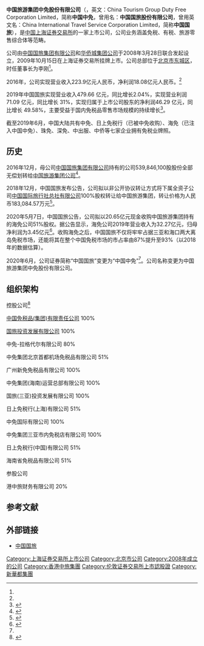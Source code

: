 {{Infobox Company 
| company_name     = 中国旅游集团中免股份有限公司
| company_name_en  = China Tourism Group Duty Free Corporation Limited
| company_logo     = 
| company_type     = [[上市公司|上市公司]]
| traded_as        = {{sse|601888}}
| foundation       = 2008年3月28日
| location         = {{PRC}}[[北京市|北京市]][[东城区|东城区]]东直门外小街甲2号A座8层
| key_people       = [[董事长|董事长]]：[[彭辉|彭辉]]
| industry         = [[旅游业|旅游业]][[零售业|零售业]]
| products         = 
| revenue          = 526.1亿元人民币（2020年）<ref name=nb>{{cite web |title=中国旅游集团中免股份有限公司 2020年度业绩快报公告 |url=http://news.10jqka.com.cn/field/sn/20210130/28674423.shtml?ts=3&qs=3 |publisher=中国旅游集团中免股份有限公司 董事会 |access-date=2021-04-17 |archive-date=2021-04-17 |archive-url=https://web.archive.org/web/20210417130206/http://news.10jqka.com.cn/field/sn/20210130/28674423.shtml?ts=3&qs=3 |dead-url=no }}</ref>
| operating_income = 
| net_income       = 96.93亿元人民币（2020年）<ref name=nb/>
| num_employees    = 10780人<ref name=gszl>{{cite web|url=http://stockpage.10jqka.com.cn/601888/company/|title=中国国旅601888—公司资料|publisher=同花顺财经|accessdate=2017-12-13|archive-date=2020-11-05|archive-url=https://web.archive.org/web/20201105094308/http://stockpage.10jqka.com.cn/601888/company/|dead-url=no}}</ref>
| parent           = [[中国旅游集团有限公司|中国旅游集团公司]]53.30%<ref name=gszl/>
| divisions        = 
| subsid           = 
| homepage         = [http://www.ctgdutyfree.com.cn/ 中国中免]
| footnotes        = 
}}

'''中国旅游集团中免股份有限公司'''（{{sse|601888}}，英文：China Tourism Group Duty Free Corporation Limited，简称'''中国中免'''，曾用名：'''中国国旅股份有限公司'''，曾用英文名：China International Travel Service Corporation Limited，简称'''中国国旅'''），是[[中国|中国]][[上海证券交易所|上海证券交易所]]的一家上市公司，公司业务涵盖免税、有税、旅游零售综合体等范畴。

公司由[[中国国旅集团有限公司|中国国旅集团有限公司]]和[[华侨城集团公司|华侨城集团公司]]于2008年3月28日联合发起设立，2009年10月15日在上海证券交易所挂牌上市。公司总部位于[[北京市|北京市]][[东城区|东城区]]，时任董事长为李刚<ref name=gszl/>。

2016年，公司实现营业收入223.9亿元人民币，净利润18.08亿元人民币。<ref name=nb/>

2019年中国国旅实现营业收入479.66 亿元，同比增长2.04%，实现营业利润 71.09 亿元，同比增长 31%，实现归属于上市公司股东的净利润46.29 亿元，同比增长 49.58%，主要受益于国内免税品零售市场规模的持续增长<ref name=gsz>{{cite news |title=免税牌照太热！中国国旅更名“中国中免” |url=http://www.xinhuanet.com/fortune/2020-06/19/c_1126134206.htm |work=证券时报 |accessdate=2021-04-17 |archive-date=2021-04-18 |archive-url=https://web.archive.org/web/20210418235944/http://www.xinhuanet.com/fortune/2020-06/19/c_1126134206.htm |dead-url=no }}</ref>。

截至2019年6月，中国大陆共有中免、日上免税行（已被中免收购）、海免（已注入中国中免）、珠免、深免、中出服、中侨等七家企业拥有免税业牌照。

== 历史 ==
2016年12月，母公司[[中国国旅集团有限公司|中国国旅集团有限公司]]持有的公司539,846,100股股份全部无偿划转给[[中国旅游集团公司|中国旅游集团公司]]<ref>{{cite web |title=中国国旅股份有限公司2016年年度报告 P59 |url=http://www.ctgdutyfree.com.cn/Upfiles/2016122914350104.pdf |publisher=中国国旅 |access-date=2021-04-17 |archive-date=2021-04-17 |archive-url=https://web.archive.org/web/20210417130205/http://www.ctgdutyfree.com.cn/Upfiles/2016122914350104.pdf |dead-url=no }}</ref>。

2018年12月，中国国旅发布公告，公司拟以非公开协议转让方式将下属全资子公司[[中国国际旅行社总社有限公司|中国国际旅行社总社有限公司]]100%股权转让给中国旅游集团，转让价格为人民币183,084.57万元<ref>{{cite web |title=中国国旅转让子公司股权涉及的关联交易暨所持募投项目转让的公告 |url=http://vip.stock.finance.sina.com.cn/corp/view/vCB_AllBulletinDetail.php?stockid=601888&id=4948572 |access-date=2021-04-17 |archive-date=2021-04-19 |archive-url=https://web.archive.org/web/20210419005321/http://vip.stock.finance.sina.com.cn/corp/view/vCB_AllBulletinDetail.php?stockid=601888&id=4948572 |dead-url=no }}</ref>。

2020年5月7日，中国国旅公告，公司拟以20.65亿元现金收购中国旅游集团持有的海免公司51%股权。据公告显示，海免公司2019年营业收入为32.27亿元，归母净利润为3.45亿元<ref>{{cite news |title=免税牌照太热！中国国旅更名“中国中免” |url=http://www.xinhuanet.com/fortune/2020-06/19/c_1126134206.htm |work=证券时报 |accessdate=2021-04-17 |archive-date=2021-04-18 |archive-url=https://web.archive.org/web/20210418235944/http://www.xinhuanet.com/fortune/2020-06/19/c_1126134206.htm |dead-url=no }}</ref>。收购海免之后，中国国旅不仅将牢牢占据三亚和海口两大离岛免税市场，还能将其在整个中国免税市场的市占率由87%提升至93%（以2018年的数据估算）。

2020年6月，公司证券简称“中国国旅”变更为“中国中免”<ref name=gsz/>。公司名称变更为中国旅游集团中免股份有限公司。

== 组织架构 ==
控股公司<ref>{{cite web |title=参股控股公司 |url=http://stockpage.10jqka.com.cn/601888/company/#share |publisher=同花顺财经 |access-date=2017-12-13 |archive-date=2020-11-05 |archive-url=https://web.archive.org/web/20201105094308/http://stockpage.10jqka.com.cn/601888/company/#share |dead-url=no }}</ref>

[[中免集团|中国免税品(集团)有限责任公司]] 100%

[[国旅投资发展有限公司|国旅投资发展有限公司]] 100%

中免-拉格代尔有限公司 80%

中免集团北京首都机场免税品有限公司 51%

广州新免免税品有限公司 100%

中免集团(海南)运营总部有限公司 100%

国旅(三亚)投资发展有限公司 100%

日上免税行(上海)有限公司 51%

中免国际有限公司 100%

中免集团三亚市内免税店有限公司 100%

日上免税行(中国)有限公司 51%

海南省免税品有限公司 51%

参股公司

港中旅财务有限公司 20%

== 参考文献 ==
{{reflist}}

== 外部链接 ==
* [http://www.citsgroup.net/ 中国国旅]{{Wayback|url=http://www.citsgroup.net/ |date=20200612143248 }}

{{SSE 50}}
{{CSI-300}}
{{Hang Seng China 50 Index}}
[[Category:上海证券交易所上市公司|Category:上海证券交易所上市公司]]
[[Category:北京市公司|Category:北京市公司]]
[[Category:2008年成立的公司|Category:2008年成立的公司]]
[[Category:香港中旅集團|Category:香港中旅集團]]
[[Category:伦敦证券交易所上市認股證|Category:伦敦证券交易所上市認股證]]
[[Category:新華都集團|Category:新華都集團]]